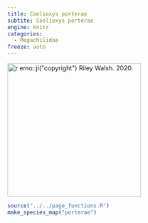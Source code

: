 ```yaml
---
title: Coelioxys porterae
subtite: Coelioxys porterae
engine: knitr
categories:
  - Megachilidae
freeze: auto
---
```

[![`r emo::ji("copyright")` Riley Walsh. 2020.](https://inaturalist-open-data.s3.amazonaws.com/photos/86243480/large.jpg){height=300}](https://inaturalist.ca/observations/54208080)

```r
source("../../page_functions.R")
make_species_map("porterae")
```
